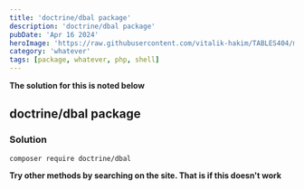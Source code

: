 ```yaml
---
title: 'doctrine/dbal package'
description: 'doctrine/dbal package'
pubDate: 'Apr 16 2024'
heroImage: 'https://raw.githubusercontent.com/vitalik-hakim/TABLES404/main/error_b/misc.png'
category: 'whatever'
tags: [package, whatever, php, shell]
---
```


**The solution for this is noted below**

## doctrine/dbal package

### Solution

```whatever
composer require doctrine/dbal
```

**Try other methods by searching on the site. That is if this doesn't work**
